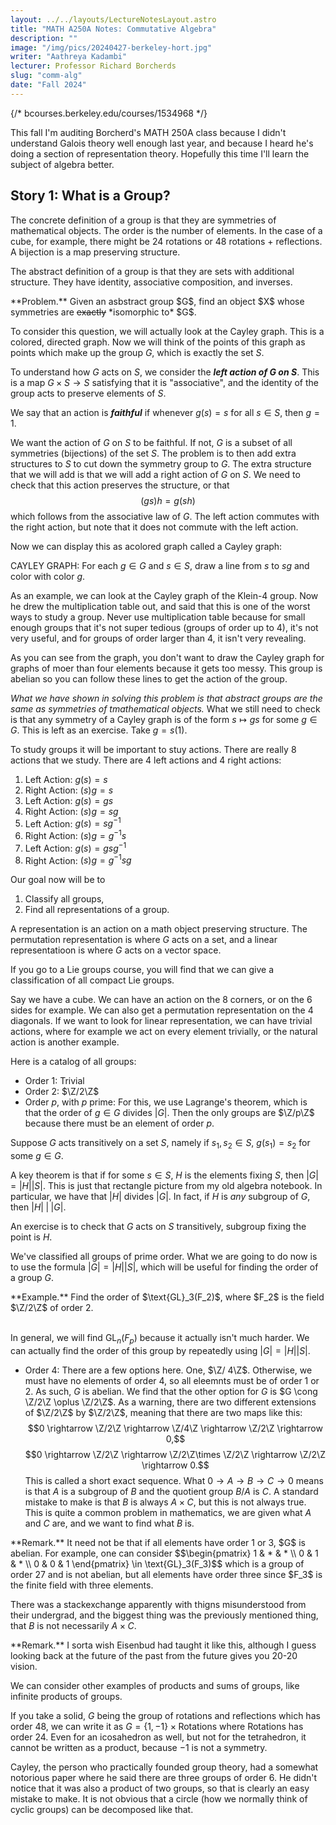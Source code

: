 ```yaml
---
layout: ../../layouts/LectureNotesLayout.astro
title: "MATH A250A Notes: Commutative Algebra"
description: ""
image: "/img/pics/20240427-berkeley-hort.jpg"
writer: "Aathreya Kadambi"
lecturer: Professor Richard Borcherds
slug: "comm-alg"
date: "Fall 2024"
---
```


{/* 
bcourses.berkeley.edu/courses/1534968
*/}

This fall I'm auditing Borcherd's MATH 250A class because I didn't understand Galois theory well enough last year, and because I heard he's doing a section of representation theory. Hopefully this time I'll learn the subject of algebra better.

Story 1: What is a Group?
--------------------------------------

The concrete definition of a group is that they are symmetries of mathematical objects. The order is the number of elements. In the case of a cube, for example, there might be 24 rotations or 48 rotations + reflections. A bijection is a map preserving structure.


The abstract definition of a group is that they are sets with additional structure. They have identity, associative composition, and inverses.

<div class="problem">
**Problem.** Given an asbstract group $G$, find an object $X$ whose symmetries are <s>exactly</s> *isomorphic to* $G$.
</div>

To consider this question, we will actually look at the Cayley graph. This is a colored, directed graph. Now we will think of the points of this graph as points which make up the group $G$, which is exactly the set $S$. 

To understand how $G$ acts on $S$, we consider the ***left action of $G$ on $S$***. This is a map $G \times S \rightarrow S$ satisfying that it is "associative", and the identity of the group acts to preserve elements of $S$.

We say that an action is ***faithful*** if whenever $g(s) = s$ for all $s \in S$, then $g = 1$.

We want the action of $G$ on $S$ to be faithful. If not, $G$ is a subset of all symmetries (bijections) of the set $S$. The problem is to then add extra structures to $S$ to cut down the symmetry group to $G$. The extra structure that we will add is that we will add a right action of $G$ on $S$. We need to check that this action preserves the structure, or that
$$(gs)h = g(sh)$$
which follows from the associative law of $G$. The left action commutes with the right action, but note that it does not commute with the left action.

Now we can display this as acolored graph called a Cayley graph:

CAYLEY GRAPH: For each $g \in G$ and $s \in S$, draw a line from $s$ to $sg$ and color with color $g$.

As an example, we can look at the Cayley graph of the Klein-4 group. Now he drew the multiplication table out, and said that this is one of the worst ways to study a group. Never use multiplication table because for small enough groups that it's not super tedious (groups of order up to 4), it's not very useful, and for groups of order larger than 4, it isn't very revealing.

As you can see from the graph, you don't want to draw the Cayley graph for graphs of moer than four elements because it gets too messy. This group is abelian so you can follow these lines to get the action of the group.

*What we have shown in solving this problem is that abstract groups are the same as symmetries of tmathematical objects.* What we still need to check is that any symmetry of a Cayley graph is of the form $s \mapsto gs$ for some $g \in G$. This is left as an exercise. Take $g = s(1)$.

To study groups it will be important to stuy actions. There are really 8 actions that we study. There are 4 left actions and 4 right actions:
1. Left Action: $g(s) = s$
2. Right Action: $(s)g = s$
3. Left Action: $g(s) = gs$
4. Right Action: $(s)g = sg$
5. Left Action: $g(s) = sg^{-1}$
6. Right Action: $(s)g = g^{-1} s$
7. Left Action: $g(s) = gsg^{-1}$
8. Right Action: $(s)g = g^{-1}sg$

Our goal now will be to
1. Classify all groups,
2. Find all representations of a group.

A representation is an action on a math object preserving structure. The permutation representation is where $G$ acts on a set, and a linear representatioon is where $G$ acts on a vector space.

If you go to a Lie groups course, you will find that we can give a classification of all compact Lie groups. 

Say we have a cube. We can have an action on the 8 corners, or on the 6 sides for example. We can also get a permutation representation on the 4 diagonals. If we want to look for linear representation, we can have trivial actions, where for example we act on every element trivially, or the natural action is another example.

Here is a catalog of all groups:
* Order 1: Trivial
* Order 2: $\Z/2\Z$
* Order $p$, with $p$ prime: For this, we use Lagrange's theorem, which is that the order of $g \in G$ divides $|G|$. Then the only groups are $\Z/p\Z$ because there must be an element of order $p$.

Suppose $G$ acts transitively on a set $S$, namely if $s_1, s_2 \in S$, $g(s_1) = s_2$ for some $g \in G$. 

A key theorem is that if for some $s \in S$, $H$ is the elements fixing $S$, then $|G| = |H||S|$. This is just that rectangle picture from my old algebra notebook. In particular, we have that $|H|$ divides $|G|$. In fact, if $H$ is *any* subgroup of $G$, then $|H| \;|\; |G|$.

An exercise is to check that $G$ acts on $S$ transitively, subgroup fixing the point is $H$. 

We've classified all groups of prime order. What we are going to do now is to use the formula $|G| = |H||S|$, which will be useful for finding the order of a group $G$.

<div class="problem">
**Example.** Find the order of $\text{GL}_3(F_2)$, where $F_2$ is the field $\Z/2\Z$ of order 2. <br /><br />

In general, we will find $\text{GL}_n(F_p)$ because it actually isn't much harder. We can actually find the order of this group by repeatedly using $|G| = |H||S|$.
</div>

* Order 4: There are a few options here. One, $\Z/ 4\Z$. Otherwise, we must have no elements of order 4, so all eleemnts must be of order 1 or 2. As such, $G$ is abelian. We find that the other option for $G$ is $G \cong \Z/2\Z \oplus \Z/2\Z$. As a warning, there are two different extensions of $\Z/2\Z$ by $\Z/2\Z$, meaning that there are two maps like this:
$$0 \rightarrow \Z/2\Z \rightarrow \Z/4\Z \rightarrow \Z/2\Z \rightarrow 0,$$
$$0 \rightarrow \Z/2\Z \rightarrow \Z/2\Z\times \Z/2\Z \rightarrow \Z/2\Z \rightarrow 0.$$
This is called a short exact sequence. What $0 \rightarrow A \rightarrow B \rightarrow C \rightarrow 0$ means is that $A$ is a subgroup of $B$ and the quotient group $B/A$ is $C$. A standard mistake to make is that $B$ is always $A \times C$, but this is not always true. This is quite a common problem in mathematics, we are given what $A$ and $C$ are, and we want to find what $B$ is.

<div class="remark">
**Remark.** It need not be that if all elements have order 1 or 3, $G$ is abelian. For example, one can consider
$$\begin{pmatrix} 1 & * & * \\ 0 & 1 & * \\ 0 & 0 & 1 \end{pmatrix} \in \text{GL}_3(F_3)$$
which is a group of order 27 and is not abelian, but all elements have order three since $F_3$ is the finite field with three elements.
</div>

There was a stackexchange apparently with thigns misunderstood from their undergrad, and the biggest thing was the previously mentioned thing, that $B$ is not necessarily $A \times C$.

<div class="remark">
**Remark.** I sorta wish Eisenbud had taught it like this, although I guess looking back at the future of the past from the future gives you 20-20 vision.
</div>

We can consider other examples of products and sums of groups, like infinite products of groups.

If you take a solid, $G$ being the group of rotations and reflections which has order 48, we can write it as $G = \{1, -1\} \times \text{Rotations}$ where $\text{Rotations}$ has order 24.  Even for an icosahedron as well, but not for the tetrahedron, it cannot be written as a product, because $-1$ is not a symmetry.

Cayley, the person who practically founded group theory, had a somewhat notorious paper where he said there are three groups of order 6. He didn't notice that it was also a product of two groups, so that is clearly an easy mistake to make. It is not obvious that a circle (how we normally think of cyclic groups) can be decomposed like that. 